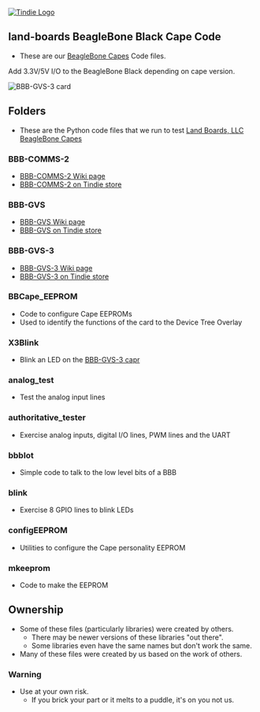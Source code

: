 <a href="https://www.tindie.com/products/land_boards/programmable-system-on-a-chip-for-the-raspberry-pi/?pt=ac_prod_search" >
<img src="http://land-boards.com/tindie/tindie-larges-v2.png" alt="Tindie Logo">
</img></a> 

== land-boards BeagleBone Black Cape Code ==

* These are our [http://land-boards.com/blwiki/index.php?title=Main_Page#Beaglebone_Capes BeagleBone Capes] Code files.

Add 3.3V/5V I/O to the BeagleBone Black depending on cape version.

<img src="http://land-boards.com/blwiki/images/9/9c/BBB-GVS-3_6135-640px.jpg" alt="BBB-GVS-3 card"></img>

== Folders ==

* These are the Python code files that we run to test [http://land-boards.com/blwiki/index.php?title=Main_Page#Beaglebone_Capes Land Boards, LLC BeagleBone Capes]

=== BBB-COMMS-2 ===

* [http://land-boards.com/blwiki/index.php?title=BBB-COMMS-2 BBB-COMMS-2 Wiki page]
* [https://www.tindie.com/products/9902/ BBB-COMMS-2 on Tindie store]

=== BBB-GVS ===

* [http://land-boards.com/blwiki/index.php?title=BBB-GVS BBB-GVS Wiki page]
* [https://www.tindie.com/products/3168/  BBB-GVS on Tindie store]

=== BBB-GVS-3 ===

* [http://land-boards.com/blwiki/index.php?title=BBB-GVS-3 BBB-GVS-3 Wiki page]
* [https://www.tindie.com/products/7167/ BBB-GVS-3 on Tindie store]

=== BBCape_EEPROM ===

* Code to configure Cape EEPROMs
* Used to identify the functions of the card to the Device Tree Overlay

=== X3Blink ===

* Blink an LED on the [http://land-boards.com/blwiki/index.php?title=BBB-GVS-3 BBB-GVS-3 capr]

=== analog_test ===

* Test the analog input lines

=== authoritative_tester ===

* Exercise analog inputs, digital I/O lines, PWM lines and the UART

=== bbbIot ===

* Simple code to talk to the low level bits of a BBB

=== blink ===

* Exercise 8 GPIO lines to blink LEDs

=== configEEPROM ===

* Utilities to configure the Cape personality EEPROM

=== mkeeprom ===

* Code to make the EEPROM

== Ownership ==

* Some of these files (particularly libraries) were created by others.
** There may be newer versions of these libraries "out there".
** Some libraries even have the same names but don't work the same.
* Many of these files were created by us based on the work of others.

=== Warning ===

* Use at your own risk.
** If you brick your part or it melts to a puddle, it's on you not us.
